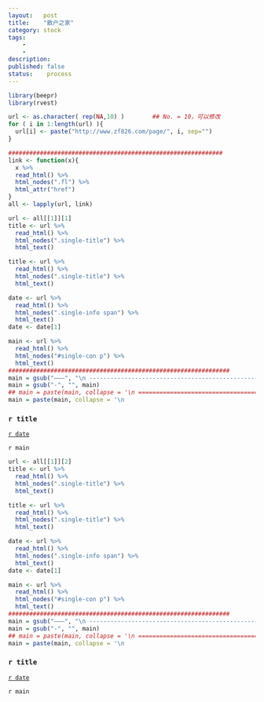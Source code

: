 ```yaml
---
layout:   post
title:    "散户之家"
category: stock 
tags:     
    -  
    -   
description: 
published: false
status:    process
---
```



```r
library(beepr)
library(rvest)
```

<!------------------------------------------------------------------------------------------------------->
<!------------------------------------------------------------------------------------------------------->

```r
url <- as.character( rep(NA,10) )        ## No. = 10，可以修改
for ( i in 1:length(url) ){
  url[i] <- paste("http://www.zf826.com/page/", i, sep="")
}

#############################################################
link <- function(x){
  x %>% 
  read_html() %>% 
  html_nodes(".fl") %>% 
  html_attr("href")
}
all <- lapply(url, link)
```
<!------------------------------------------------------------------------------------------------------->
<!------------------------------------------------------------------------------------------------------->


<!------------------------------------------------------------------------------------------------------->

```r
url <- all[[1]][1]
title <- url %>%
  read_html() %>%
  html_nodes(".single-title") %>% 
  html_text()

title <- url %>%
  read_html() %>%
  html_nodes(".single-title") %>% 
  html_text()

date <- url %>%
  read_html() %>%
  html_nodes(".single-info span") %>% 
  html_text()
date <- date[1]

main <- url %>%
  read_html() %>%
  html_nodes("#single-con p") %>% 
  html_text()
###############################################################
main = gsub("———", "\n --------------------------------------------------------------------------------------------- \n", main)
main = gsub("-", "", main)
## main = paste(main, collapse = '\n ===================================================================================== \n')  
main = paste(main, collapse = '\n                                                                                              \n')
```

### `r title`
[`r date`](`r url`)

`r main`

<!------------------------------------------------------------------------------------------------------->

```r
url <- all[[1]][2]
title <- url %>%
  read_html() %>%
  html_nodes(".single-title") %>% 
  html_text()

title <- url %>%
  read_html() %>%
  html_nodes(".single-title") %>% 
  html_text()

date <- url %>%
  read_html() %>%
  html_nodes(".single-info span") %>% 
  html_text()
date <- date[1]

main <- url %>%
  read_html() %>%
  html_nodes("#single-con p") %>% 
  html_text()
###############################################################
main = gsub("———", "\n --------------------------------------------------------------------------------------------- \n", main)
main = gsub("-", "", main)
## main = paste(main, collapse = '\n ===================================================================================== \n')  
main = paste(main, collapse = '\n                                                                                              \n')
```

### `r title`
[`r date`](`r url`)

`r main`

<!------------------------------------------------------------------------------------------------------->
